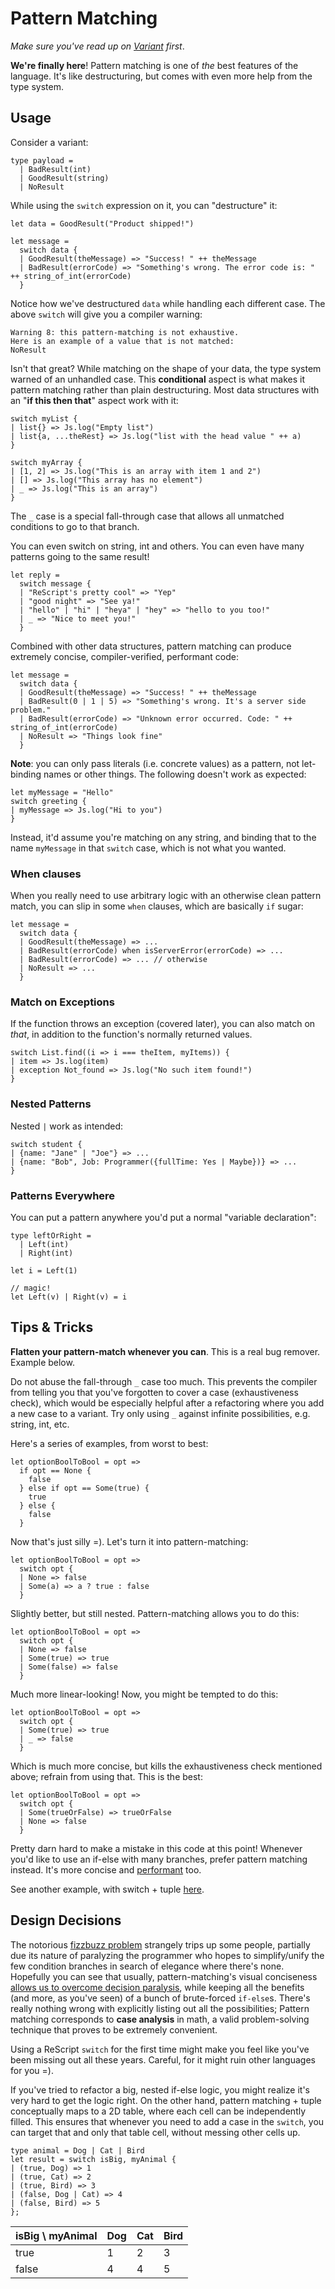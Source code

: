 # Pattern Matching

_Make sure you've read up on [Variant](variant) first_.

**We're finally here**! Pattern matching is one of _the_ best features of the language. It's like destructuring, but comes with even more help from the type system.

## Usage

Consider a variant:

```re
type payload =
  | BadResult(int)
  | GoodResult(string)
  | NoResult
```

While using the `switch` expression on it, you can "destructure" it:

```re
let data = GoodResult("Product shipped!")

let message =
  switch data {
  | GoodResult(theMessage) => "Success! " ++ theMessage
  | BadResult(errorCode) => "Something's wrong. The error code is: " ++ string_of_int(errorCode)
  }
```

Notice how we've destructured `data` while handling each different case. The above `switch` will give you a compiler warning:

```
Warning 8: this pattern-matching is not exhaustive.
Here is an example of a value that is not matched:
NoResult
```

Isn't that great? While matching on the shape of your data, the type system warned of an unhandled case. This **conditional** aspect is what makes it pattern matching rather than plain destructuring. Most data structures with an "**if this then that**" aspect work with it:

```re
switch myList {
| list{} => Js.log("Empty list")
| list{a, ...theRest} => Js.log("list with the head value " ++ a)
}

switch myArray {
| [1, 2] => Js.log("This is an array with item 1 and 2")
| [] => Js.log("This array has no element")
| _ => Js.log("This is an array")
}
```

The `_` case is a special fall-through case that allows all unmatched conditions to go to that branch.

You can even switch on string, int and others. You can even have many patterns going to the same result!

```re
let reply =
  switch message {
  | "ReScript's pretty cool" => "Yep"
  | "good night" => "See ya!"
  | "hello" | "hi" | "heya" | "hey" => "hello to you too!"
  | _ => "Nice to meet you!"
  }
```

Combined with other data structures, pattern matching can produce extremely concise, compiler-verified, performant code:

```re
let message =
  switch data {
  | GoodResult(theMessage) => "Success! " ++ theMessage
  | BadResult(0 | 1 | 5) => "Something's wrong. It's a server side problem."
  | BadResult(errorCode) => "Unknown error occurred. Code: " ++ string_of_int(errorCode)
  | NoResult => "Things look fine"
  }
```

**Note**: you can only pass literals (i.e. concrete values) as a pattern, not let-binding names or other things. The following doesn't work as expected:

```re
let myMessage = "Hello"
switch greeting {
| myMessage => Js.log("Hi to you")
}
```

Instead, it'd assume you're matching on any string, and binding that to the name `myMessage` in that `switch` case, which is not what you wanted.

### When clauses

When you really need to use arbitrary logic with an otherwise clean pattern match, you can slip in some `when` clauses, which are basically `if` sugar:

```re
let message =
  switch data {
  | GoodResult(theMessage) => ...
  | BadResult(errorCode) when isServerError(errorCode) => ...
  | BadResult(errorCode) => ... // otherwise
  | NoResult => ...
  }
```

### Match on Exceptions

If the function throws an exception (covered later), you can also match on _that_, in addition to the function's normally returned values.

```re
switch List.find((i => i === theItem, myItems)) {
| item => Js.log(item)
| exception Not_found => Js.log("No such item found!")
}
```

### Nested Patterns

Nested `|` work as intended:

```re
switch student {
| {name: "Jane" | "Joe"} => ...
| {name: "Bob", Job: Programmer({fullTime: Yes | Maybe})} => ...
}
```

### Patterns Everywhere

You can put a pattern anywhere you'd put a normal "variable declaration":

```re
type leftOrRight =
  | Left(int)
  | Right(int)

let i = Left(1)

// magic!
let Left(v) | Right(v) = i
```

## Tips & Tricks

**Flatten your pattern-match whenever you can**. This is a real bug remover. Example below.

Do not abuse the fall-through `_` case too much. This prevents the compiler from telling you that you've forgotten to cover a case (exhaustiveness check), which would be especially helpful after a refactoring where you add a new case to a variant. Try only using `_` against infinite possibilities, e.g. string, int, etc.

Here's a series of examples, from worst to best:

```re
let optionBoolToBool = opt =>
  if opt == None {
    false
  } else if opt == Some(true) {
    true
  } else {
    false
  }
```

Now that's just silly =). Let's turn it into pattern-matching:

```re
let optionBoolToBool = opt =>
  switch opt {
  | None => false
  | Some(a) => a ? true : false
  }
```

Slightly better, but still nested. Pattern-matching allows you to do this:

```re
let optionBoolToBool = opt =>
  switch opt {
  | None => false
  | Some(true) => true
  | Some(false) => false
  }
```

Much more linear-looking! Now, you might be tempted to do this:

```re
let optionBoolToBool = opt =>
  switch opt {
  | Some(true) => true
  | _ => false
  }
```

Which is much more concise, but kills the exhaustiveness check mentioned above; refrain from using that. This is the best:

```re
let optionBoolToBool = opt =>
  switch opt {
  | Some(trueOrFalse) => trueOrFalse
  | None => false
  }
```

Pretty darn hard to make a mistake in this code at this point! Whenever you'd like to use an if-else with many branches, prefer pattern matching instead. It's more concise and [performant](variant#design-decisions) too.

See another example, with switch + tuple [here](tuple#tips-tricks).

## Design Decisions

The notorious [fizzbuzz problem](https://en.wikipedia.org/wiki/Fizz_buzz#Programming_interviews) strangely trips up some people, partially due its nature of paralyzing the programmer who hopes to simplify/unify the few condition branches in search of elegance where there's none. Hopefully you can see that usually, pattern-matching's visual conciseness [allows us to overcome decision paralysis](//reasonml.github.io/try.html?reason=PQKgBAQghgzgpgEzAewHZgBYBcsAcYBcwwATsvDlAMbIJwB0yJA5sAO4CWA1h8AGIcAXoIgBXYQGIA8gGEoAWwA2YEMABQiuFjAAzIYIBG4wWAC8YABQcAlGYB8asGBicsVDJY5h5tMAGYAGjAvHyQAVlsAb0cwAB9LAAYghNtTOzAAIgFhMWEMmPiLJLAAfVT0rP18p0KS5PLM3MFquNL7ZywSDlRmEuQdEu6sK2sYgF8AbjU1HSZPYPQARjAsZDBFhJSwaKcAKRh6RWRmCz1hI2ER0cmgA), while keeping all the benefits (and more, as you've seen) of a bunch of brute-forced `if-else`s. There's really nothing wrong with explicitly listing out all the possibilities; Pattern matching corresponds to **case analysis** in math, a valid problem-solving technique that proves to be extremely convenient.

Using a ReScript `switch` for the first time might make you feel like you've been missing out all these years. Careful, for it might ruin other languages for you =).

If you've tried to refactor a big, nested if-else logic, you might realize it's very hard to get the logic right. On the other hand, pattern matching + tuple conceptually maps to a 2D table, where each cell can be independently filled. This ensures that whenever you need to add a case in the `switch`, you can target that and only that table cell, without messing other cells up.

```re
type animal = Dog | Cat | Bird
let result = switch isBig, myAnimal {
| (true, Dog) => 1
| (true, Cat) => 2
| (true, Bird) => 3
| (false, Dog | Cat) => 4
| (false, Bird) => 5
};
```

isBig \ myAnimal | Dog | Cat | Bird
-----------------|-----|-----|------
true             |  1  |  2  |  3
false            |  4  |  4  |  5

